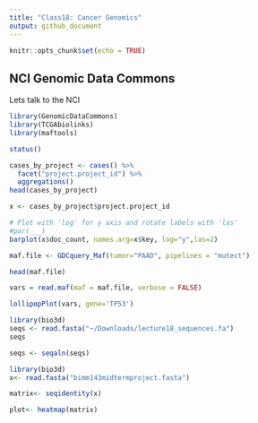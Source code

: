 ```yaml
---
title: "Class18: Cancer Genomics"
output: github_document
---
```


```r
knitr::opts_chunk$set(echo = TRUE)
```

## NCI Genomic Data Commons

Lets talk to the NCI

```r
library(GenomicDataCommons)
library(TCGAbiolinks)
library(maftools)
```

```r
status()
```

```r
cases_by_project <- cases() %>%
  facet("project.project_id") %>%
  aggregations()
head(cases_by_project)
```

```r
x <- cases_by_project$project.project_id

# Plot with 'log' for y axis and rotate labels with 'las'
#par(___)  
barplot(x$doc_count, names.arg=x$key, log="y",las=2)
```

```r
maf.file <- GDCquery_Maf(tumor="PAAD", pipelines = "mutect")
```

```r
head(maf.file)
```

```r
vars = read.maf(maf = maf.file, verbose = FALSE)
```


```r
lollipopPlot(vars, gene='TP53')
```

```r
library(bio3d)
seqs <- read.fasta("~/Downloads/lecture18_sequences.fa")
seqs
```

```r
seqs <- seqaln(seqs)
```

```r
library(bio3d)
x<- read.fasta("bimm143midtermproject.fasta")
```

```r
matrix<- seqidentity(x)
```

```r
plot<- heatmap(matrix)
```

  
  
  
  
  
  
  
  
  
  
  
  
  
  
  
  




